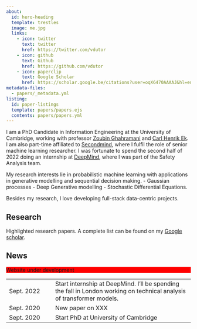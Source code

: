 ```yaml
---
about:
  id: hero-heading
  template: trestles
  image: me.jpg
  links:
    - icon: twitter
      text: twitter
      href: https://twitter.com/vdutor
    - icon: github
      text: Github
      href: https://github.com/vdutor
    - icon: paperclip
      text: Google Scholar
      href: https://scholar.google.be/citations?user=oqX6470AAAAJ&hl=en
metadata-files: 
  - papers/_metadata.yml
listing: 
  id: paper-listings
  template: papers/papers.ejs
  contents: papers/papers.yml
---
```


:::{#hero-heading}

I am a PhD Candidate in Information Engineering at the University of Cambridge, working with professor [Zoubin Ghahramani](https://mlg.eng.cam.ac.uk/zoubin/) and [Carl Henrik Ek](http://carlhenrik.com/). I am also part-time affiliated to [Secondmind](https://www.secondmind.ai/), where I fulfil the role of senior machine learning researcher. I was fortunate to spend the second half of 2022 doing an internship at [DeepMind](https://www.deepmind.com/), where I was part of the Safety Analysis team.

My research interests lie in probabilistic machine learning with applications in generative modelling and sequential decision making.
- Gaussian processes
- Deep Generative modelling
- Stochastic Differential Equations.

Besides my research, I love developing full-stack data-centric projects.

:::

## Research

Highlighted research papers. A complete list can be found on my [Google scholar](https://scholar.google.be/citations?user=oqX6470AAAAJ&hl=en).

::: {#papers-listings}
:::



## News

```{=html}
<div style="background-color: red;">
    Website under development
</div>
```


|  |  |
|--|:-----|
| Sept. 2022      |  Start internship at DeepMind. I'll be spending the fall in London working on technical analysis of transformer models.  |
| Sept. 2020      |  New paper on XXX  |
| Sept. 2020      |  Start PhD at University of Cambridge  |




```{=html}
<style>
    .paper-card {
        margin-top: 1.5rem;
    }

    .paper-card p{
        margin: 0;
    }

    .paper-title {
        font-size: 1.1rem;
        margin-bottom: .1rem;
        font-weight: bolder;
    }

    .paper-authors {
        margin-bottom: 1rem;
    }

    .paper-link {
        border-radius: 5px;
        margin-right: .8rem;
        font-size: 90%;
    }

    
</style>
```

